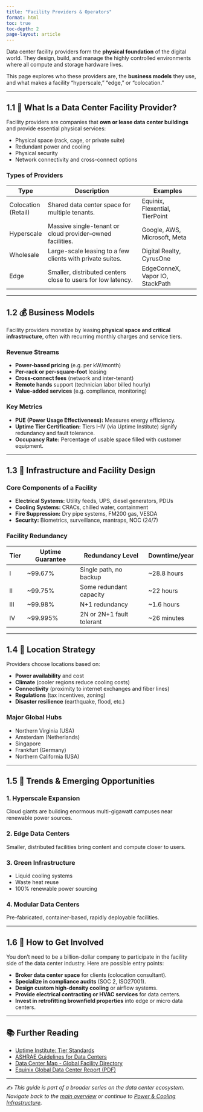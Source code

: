```yaml
---
title: "Facility Providers & Operators"
format: html
toc: true
toc-depth: 2
page-layout: article
---
```


Data center facility providers form the **physical foundation** of the digital world. They design, build, and manage the highly controlled environments where all compute and storage hardware lives.

This page explores who these providers are, the **business models** they use, and what makes a facility “hyperscale,” “edge,” or “colocation.”

---

## 1.1 🏢 What Is a Data Center Facility Provider?

Facility providers are companies that **own or lease data center buildings** and provide essential physical services:

- Physical space (rack, cage, or private suite)
- Redundant power and cooling
- Physical security
- Network connectivity and cross-connect options

### Types of Providers

| Type              | Description                                                  | Examples                            |
|-------------------|--------------------------------------------------------------|-------------------------------------|
| Colocation (Retail) | Shared data center space for multiple tenants.              | Equinix, Flexential, TierPoint       |
| Hyperscale        | Massive single-tenant or cloud provider–owned facilities.     | Google, AWS, Microsoft, Meta         |
| Wholesale         | Large-scale leasing to a few clients with private suites.     | Digital Realty, CyrusOne            |
| Edge              | Smaller, distributed centers close to users for low latency.  | EdgeConneX, Vapor IO, StackPath     |

---

## 1.2 💰 Business Models

Facility providers monetize by leasing **physical space and critical infrastructure**, often with recurring monthly charges and service tiers.

### Revenue Streams

- **Power-based pricing** (e.g. per kW/month)
- **Per-rack or per-square-foot** leasing
- **Cross-connect fees** (network and inter-tenant)
- **Remote hands** support (technician labor billed hourly)
- **Value-added services** (e.g. compliance, monitoring)

### Key Metrics

- **PUE (Power Usage Effectiveness):** Measures energy efficiency.
- **Uptime Tier Certification:** Tiers I–IV (via Uptime Institute) signify redundancy and fault tolerance.
- **Occupancy Rate:** Percentage of usable space filled with customer equipment.

---

## 1.3 🧱 Infrastructure and Facility Design

### Core Components of a Facility

- **Electrical Systems:** Utility feeds, UPS, diesel generators, PDUs
- **Cooling Systems:** CRACs, chilled water, containment
- **Fire Suppression:** Dry pipe systems, FM200 gas, VESDA
- **Security:** Biometrics, surveillance, mantraps, NOC (24/7)

### Facility Redundancy

| Tier | Uptime Guarantee | Redundancy Level        | Downtime/year |
|------|------------------|--------------------------|---------------|
| I    | ~99.67%          | Single path, no backup   | ~28.8 hours   |
| II   | ~99.75%          | Some redundant capacity  | ~22 hours     |
| III  | ~99.98%          | N+1 redundancy            | ~1.6 hours    |
| IV   | ~99.995%         | 2N or 2N+1 fault tolerant | ~26 minutes   |

---

## 1.4 📍 Location Strategy

Providers choose locations based on:

- **Power availability** and cost
- **Climate** (cooler regions reduce cooling costs)
- **Connectivity** (proximity to internet exchanges and fiber lines)
- **Regulations** (tax incentives, zoning)
- **Disaster resilience** (earthquake, flood, etc.)

### Major Global Hubs
- Northern Virginia (USA)
- Amsterdam (Netherlands)
- Singapore
- Frankfurt (Germany)
- Northern California (USA)

---

## 1.5 🔮 Trends & Emerging Opportunities

### 1. Hyperscale Expansion
Cloud giants are building enormous multi-gigawatt campuses near renewable power sources.

### 2. Edge Data Centers
Smaller, distributed facilities bring content and compute closer to users.

### 3. Green Infrastructure
- Liquid cooling systems
- Waste heat reuse
- 100% renewable power sourcing

### 4. Modular Data Centers
Pre-fabricated, container-based, rapidly deployable facilities.

---

## 1.6 🧭 How to Get Involved

You don’t need to be a billion-dollar company to participate in the facility side of the data center industry. Here are possible entry points:

- **Broker data center space** for clients (colocation consultant).
- **Specialize in compliance audits** (SOC 2, ISO27001).
- **Design custom high-density cooling** or airflow systems.
- **Provide electrical contracting or HVAC services** for data centers.
- **Invest in retrofitting brownfield properties** into edge or micro data centers.

---

## 📚 Further Reading

- [Uptime Institute: Tier Standards](https://uptimeinstitute.com/TierCertification)
- [ASHRAE Guidelines for Data Centers](https://www.ashrae.org/)
- [Data Center Map - Global Facility Directory](https://www.datacentermap.com/)
- [Equinix Global Data Center Report (PDF)](https://www.equinix.com/resources)

---

✍️ *This guide is part of a broader series on the data center ecosystem. Navigate back to the [main overview](index.html) or continue to [Power & Cooling Infrastructure](PowerHVAC.html).*
